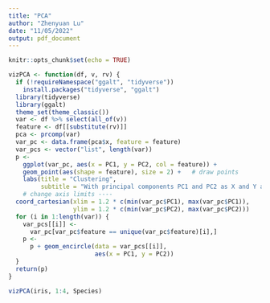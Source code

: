 ```yaml
---
title: "PCA"
author: "Zhenyuan Lu"
date: "11/05/2022"
output: pdf_document
---
```


```r
knitr::opts_chunk$set(echo = TRUE)
```


```r
vizPCA <- function(df, v, rv) {
  if (!requireNamespace("ggalt", "tidyverse"))
    install.packages("tidyverse", "ggalt")
  library(tidyverse)
  library(ggalt)
  theme_set(theme_classic())
  var <- df %>% select(all_of(v))
  feature <- df[[substitute(rv)]]
  pca <- prcomp(var)
  var_pc <- data.frame(pca$x, feature = feature)
  var_pcs <- vector("list", length(var))
  p <-
    ggplot(var_pc, aes(x = PC1, y = PC2, col = feature)) +
    geom_point(aes(shape = feature), size = 2) +   # draw points
    labs(title = "Clustering",
         subtitle = "With principal components PC1 and PC2 as X and Y axis") +
    # change axis limits ----
  coord_cartesian(xlim = 1.2 * c(min(var_pc$PC1), max(var_pc$PC1)),
                  ylim = 1.2 * c(min(var_pc$PC2), max(var_pc$PC2)))
  for (i in 1:length(var)) {
    var_pcs[[i]] <-
      var_pc[var_pc$feature == unique(var_pc$feature)[i],]
    p <-
      p + geom_encircle(data = var_pcs[[i]],
                        aes(x = PC1, y = PC2))
  }
  return(p)
}

vizPCA(iris, 1:4, Species)
```
